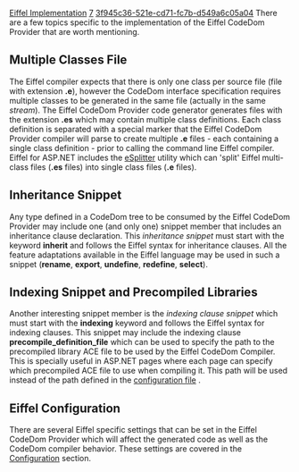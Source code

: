 [[Property:title|Eiffel Implementation]]
[[Property:weight|7]]
[[Property:uuid|3f945c36-521e-cd71-fc7b-d549a6c05a04]]
There are a few topics specific to the implementation of the Eiffel CodeDom Provider that are worth mentioning. 
==Multiple Classes File==
The Eiffel compiler expects that there is only one class per source file (file with extension '''.e'''), however the CodeDom interface specification requires multiple classes to be generated in the same file (actually in the same ''stream''). The Eiffel CodeDom Provider code generator generates files with the extension '''.es''' which may contain multiple class definitions. Each class definition is separated with a special marker that the Eiffel CodeDom Provider compiler will parse to create multiple '''.e''' files - each containing a single class definition - prior to calling the command line Eiffel compiler. 
{{note|Only the Eiffel CodeDom Provider compiler knows how to handle '''.es''' files. The standard Eiffel compilers can only parse '''.e''' files. }}
Eiffel for ASP.NET includes the [[eSplitter|eSplitter]]  utility which can 'split' Eiffel multi-class files ('''.es''' files) into single class files ('''.e''' files). 
==Inheritance Snippet==
Any type defined in a CodeDom tree to be consumed by the Eiffel CodeDom Provider may include one (and only one) snippet member that includes an inheritance clause declaration. This ''inheritance snippet'' must start with the keyword '''inherit''' and follows the Eiffel syntax for inheritance clauses. All the feature adaptations available in the Eiffel language may be used in such a snippet ('''rename''', '''export''', '''undefine''', '''redefine''', '''select'''). 
{{note|The CodeDom tree itself might define additional inheritance clauses in which case the Eiffel CodeDom Provider will merge the snippet and the implicit clauses in the generated source file. }}

==Indexing Snippet and Precompiled Libraries==
Another interesting snippet member is the ''indexing clause snippet'' which must start with the '''indexing''' keyword and follows the Eiffel syntax for indexing clauses. This snippet may include the indexing clause '''precompile_definition_file''' which can be used to specify the path to the precompiled library ACE file to be used by the Eiffel CodeDom Compiler. This is specially useful in ASP.NET pages where each page can specify which precompiled ACE file to use when compiling it. This path will be used instead of the path defined in the [[Configuration|configuration file]] . 
{{note|Only one class per compile unit should define a path to the precompiled library ACE file. If more than one class contain a '''precompile_definition_file''' indexing clause then there is no guarentee on which one the Eiffel CodeDom Compiler will use. }}

==Eiffel Configuration==
There are several Eiffel specific settings that can be set in the Eiffel CodeDom Provider which will affect the generated code as well as the CodeDom compiler behavior. These settings are covered in the [[Configuration|Configuration]]  section. 
{{seealso| '''See also:''' [[eSplitter|eSplitter]] , [[Configuration|Configuration]]  }}




